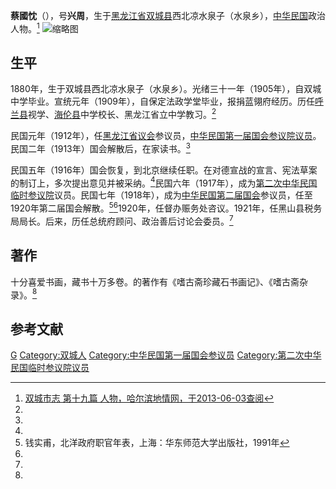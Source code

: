 {{Infobox Officeholder
|姓名=蔡國忱
|圖像=File:蔡國忱.jpg
|圖像大小=200px
|圖像說明=  
| 字       = 
| 號       = 
| 別名     = 
| 出生名   = 
| 出生日期 = 
| 出生地點 = 
| 逝世日期 = 
| 逝世地點 = 
| 死因     = 
| 墓地     = 
| 墓地座標 = 
| 籍貫     = 
| 國籍     = 
| 公民權   = 
| 政黨     = 
| 其他政黨 = 
| 身高     = 
| 配偶     = 
| 伴侶     = 
| 兒女     = 
| 父母     = 
| 親屬     = 
| 居住地   = 
| 學歷     = 
| 母校     = 
| 職業     = 
| 專業     = 
| 知名原因 = 
| 著作     = 
| 宗教信仰 = 
| 獲獎     = 
| 簽名     = 
| 腳註     = 
}}
'''蔡國忱'''（{{bd|1880年||？|}}），号'''兴周'''，生于[[黑龙江省|黑龙江省]][[双城县|双城县]]西北凉水泉子（水泉乡），[[中华民国|中华民国]]政治人物。<ref name=ha>[http://218.10.232.41:8080/was40/detail?record=398&channelid=39963 双城市志 第十九篇 人物，哈尔滨地情网，于2013-06-03查阅]</ref>
[[File:蔡國忱2.jpg|缩略图]]
==生平==
1880年，生于双城县西北凉水泉子（水泉乡）。光绪三十一年（1905年），自双城中学毕业。宣统元年（1909年），自保定法政学堂毕业，报捐蓝翎府经历。历任[[呼兰县|呼兰县]]视学、[[海伦县|海伦县]]中学校长、黑龙江省立中学教习。<ref name=ha/>

民国元年（1912年），任[[黑龙江省议会|黑龙江省议会]]参议员，[[中华民国第一届国会第一期常会议员|中华民国第一届国会参议院议员]]。民国二年（1913年）国会解散后，在家读书。<ref name=ha/>

民国五年（1916年）国会恢复，到北京继续任职。在对德宣战的宣言、宪法草案的制订上，多次提出意见并被采纳。<ref name=ha/>民国六年（1917年），成为[[第二次中华民国临时参议院|第二次中华民国临时参议院]]议员。民国七年（1918年），成为[[中华民国第二届国会|中华民国第二届国会]]参议员，任至1920年第二届国会解散。<ref>钱实甫，北洋政府职官年表，上海：华东师范大学出版社，1991年</ref><ref name=ha/>1920年，任督办赈务处咨议。1921年，任黑山县税务局局长。后来，历任总统府顾问、政治善后讨论会委员。<ref name=ha/>

==著作==
十分喜爱书画，藏书十万多卷。的著作有《嗜古斋珍藏石书画记》、《嗜古斋杂录》。<ref name=ha/>

==参考文献==
{{reflist}}
{{中華民國第二屆國會參議院議員}}
[[Category:蔡姓|G]]
[[Category:双城人|Category:双城人]]
[[Category:中华民国第一届国会参议员|Category:中华民国第一届国会参议员]]
[[Category:第二次中华民国临时参议院议员|Category:第二次中华民国临时参议院议员]]